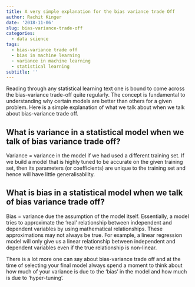 ```yaml
---
title: A very simple explanation for the bias variance trade Off
author: Rachit Kinger
date: '2018-11-06'
slug: bias-variance-trade-off
categories:
  - data science
tags:
  - bias-variance trade off
  - bias in machine learning
  - variance in machine learning
  - statistical learning
subtitle: ''
---
```

Reading through any statistical learning text one is bound to come across the bias-variance trade-off quite regularly. The concept is fundamental to understanding why certain models are better than others for a given problem. Here is a simple explanation of what we talk about when we talk about bias-variance trade off.   

## What is variance in a statistical model when we talk of bias variance trade off?  
Variance = variance in the model if we had used a different training set. If we build a model that is highly tuned to be accurate on the given training set, then its parameters (or coefficients) are unique to the training set and hence will have little generalisability.  

## What is bias in a statistical model when we talk of bias variance trade off?  
Bias = variance due the assumption of the model itself. Essentially, a model tries to approximate the 'real' relationship between independent and dependent variables by using mathematical relationships. These approximations may not always be true. For example, a linear regression model will only give us a linear relationship between independent and dependent variables even if the true relationship is non-linear. 

There is a lot more one can say about bias-variance trade off and at the time of selecting your final model always spend a moment to think about how much of your variance is due to the 'bias' in the model and how much is due to 'hyper-tuning'.  

